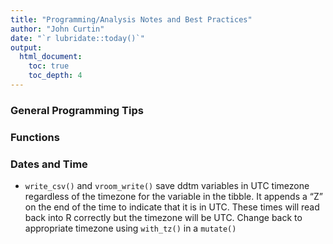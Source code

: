 ```yaml
---
title: "Programming/Analysis Notes and Best Practices"
author: "John Curtin"
date: "`r lubridate::today()`"
output: 
  html_document:
    toc: true 
    toc_depth: 4
---
```


### General Programming Tips


### Functions


### Dates and Time

* `write_csv()` and `vroom_write()` save ddtm variables in UTC timezone regardless
of the timezone for the variable in the tibble.  It appends a "Z" on the end of the
time to indicate that it is in UTC.  These times will read back into R correctly
but the timezone will be UTC.  Change back to appropriate timezone using `with_tz()`
in a `mutate()`